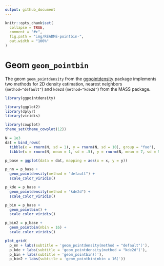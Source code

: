```yaml
---
output: github_document
---
```



```r
knitr::opts_chunk$set(
  collapse = TRUE,
  comment = "#>",
  fig.path = "img/README-pointbin-",
  out.width = "100%"
)
```

# Geom `geom_pointbin`

The geom `geom_pointdensity` from 
the [ggpointdensity](https://github.com/variani/ggpointdensity) package
implements two methods for 2D density estimation, 
nearest neighbors (`method="default"`) and 
`kde2d` (`method="kde2d"`) from the MASS package.

```r
library(ggpointdensity)

library(ggplot2)
library(dplyr)
library(viridis)

library(cowplot)
theme_set(theme_cowplot(12))
```

```r
N = 1e3
dat = bind_rows(
  tibble(x = rnorm(N, sd = 1), y = rnorm(N, sd = 10), group = "foo"),
  tibble(x = rnorm(N, mean = 1, sd = .5), y = rnorm(N, mean = 7, sd = 5), group = "bar"))
```

```r
p_base = ggplot(data = dat, mapping = aes(x = x, y = y))

p_nn = p_base + 
  geom_pointdensity(method = "default") +
  scale_color_viridis()

p_kde = p_base + 
  geom_pointdensity(method = "kde2d") +
  scale_color_viridis()

p_bin = p_base + 
  geom_pointbin() +
  scale_color_viridis()

p_bin2 = p_base + 
  geom_pointbin(nbin = 16) +
  scale_color_viridis()

plot_grid(
  p_nn + labs(subtitle = 'geom_pointdensity(method = "default")'),
  p_kde + labs(subtitle = 'geom_pointdensity(method = "kde2d")'),
  p_bin + labs(subtitle = 'geom_pointbin()'),
  p_bin2 + labs(subtitle = 'geom_pointbin(nbin = 16)'))
```



